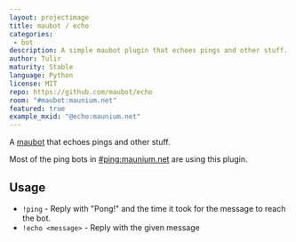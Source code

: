 ```yaml
---
layout: projectimage
title: maubot / echo
categories:
 - bot
description: A simple maubot plugin that echoes pings and other stuff.
author: Tulir
maturity: Stable
language: Python
license: MIT
repo: https://github.com/maubot/echo
room: "#maubot:maunium.net"
featured: true
example_mxid: "@echo:maunium.net"
---
```


A [maubot](https://github.com/maubot/maubot) that echoes pings and other stuff.

Most of the ping bots in [#ping:maunium.net](https://matrix.to/#/#ping:maunium.net) are using this plugin.

## Usage
* `!ping` - Reply with "Pong!" and the time it took for the message to reach the bot.
* `!echo <message>` - Reply with the given message

